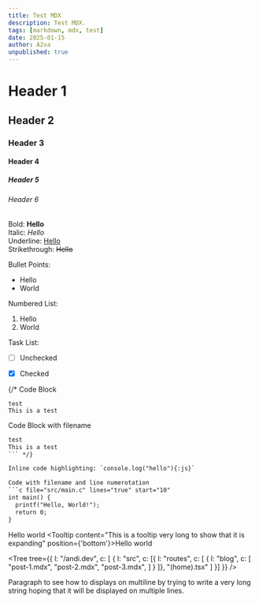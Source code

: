 ```yaml
---
title: Test MDX
description: Test MDX.
tags: [markdown, mdx, test]
date: 2025-01-15
author: A2va
unpublished: true
---
```



# Header 1

## Header 2

### Header 3

#### Header 4

##### Header 5

###### Header 6

Bold: **Hello**\
Italic: *Hello*\
Underline: <u>Hello</u>\
Strikethrough: ~~Hello~~

Bullet Points:
* Hello
* World

Numbered List:
1. Hello 
2. World

Task List:
- [ ] Unchecked
- [x] Checked


{/* Code Block
```
test
This is a test
```

Code Block with filename
```txt file="test.txt"
test
This is a test
``` */}

Inline code highlighting: `console.log("hello"){:js}`

Code with filename and line numerotation
```c file="src/main.c" lines="true" start="10"
int main() {
  printf("Hello, World!");
  return 0;
}
```

<Tooltip content="This is a tooltip">Hello world</Tooltip>
<Tooltip content="This is a tooltip very long to show that it is expanding" position={'bottom'}>Hello world</Tooltip>

<StarTooltip content="This is a tooltip" />

<Tree tree={{
  l: "/andi.dev",
  c: [
    {
    l: "src",
    c: [{
      l: "routes", 
      c: [
        {
          l: "blog",
          c: [
            "post-1.mdx",
            "post-2.mdx",
            "post-3.mdx",
          ]
        }
      ]},
      "(home).tsx"
    ]
  }]
}} />

Paragraph to see how to displays on multiline by trying to write a very long string hoping that it will be displayed on multiple lines.


